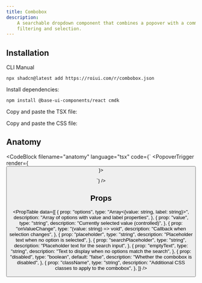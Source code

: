 ```yaml
---
title: Combobox
description:
    A searchable dropdown component that combines a popover with a command menu for
    filtering and selection.
---
```


<ComponentPreview name="combobox-demo" />

## Installation

<InstallationTabs>

<InstallationTabsList>
    <InstallationTabsTrigger value="cli">CLI</InstallationTabsTrigger>
    <InstallationTabsTrigger value="manual">Manual</InstallationTabsTrigger>
</InstallationTabsList>

<InstallationTabsContent value="cli">

```package-install
npx shadcn@latest add https://roiui.com/r/combobox.json
```

</InstallationTabsContent>

<InstallationTabsContent value="manual">

Install dependencies:

```package-install
npm install @base-ui-components/react cmdk
```

Copy and paste the TSX file:

<ComponentSource
    src="registry/brook/ui/combobox/combobox.tsx"
    title="components/ui/combobox.tsx"
    collapsible={true}
/>

Copy and paste the CSS file:

<ComponentSource
    src="registry/brook/ui/combobox/combobox.module.css"
    title="components/ui/combobox.module.css"
    language="css"
    collapsible={true}
/>

</InstallationTabsContent>

</InstallationTabs>

## Anatomy

<CodeBlock
filename="anatomy"
  language="tsx"
  code={`<Popover>
  <PopoverTrigger render={<Button />}>

  </PopoverTrigger>
  <PopoverContent>
    <Command>
      <CommandInput  />
      <CommandList>
        <CommandEmpty></CommandEmpty>
        <CommandGroup>
          <CommandItem></CommandItem>
          <CommandItem></CommandItem>
        </CommandGroup>
      </CommandList>
    </Command>
  </PopoverContent>
</Popover>`}
/>

## Props

<PropTable
    data={[
        {
            prop: "options",
            type: "Array<{value: string, label: string}>",
            description: "Array of options with value and label properties",
        },
        {
            prop: "value",
            type: "string",
            description: "Currently selected value (controlled)",
        },
        {
            prop: "onValueChange",
            type: "(value: string) => void",
            description: "Callback when selection changes",
        },
        {
            prop: "placeholder",
            type: "string",
            description: "Placeholder text when no option is selected",
        },
        {
            prop: "searchPlaceholder",
            type: "string",
            description: "Placeholder text for the search input",
        },
        {
            prop: "emptyText",
            type: "string",
            description: "Text to display when no options match the search",
        },
        {
            prop: "disabled",
            type: "boolean",
            default: "false",
            description: "Whether the combobox is disabled",
        },
        {
            prop: "className",
            type: "string",
            description: "Additional CSS classes to apply to the combobox",
        },
    ]}
/>
